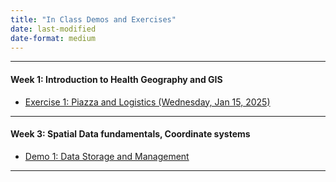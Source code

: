 ```yaml
---
title: "In Class Demos and Exercises"
date: last-modified
date-format: medium
---
```


------------------------------------------------------------------------

#### Week 1: Introduction to Health Geography and GIS

-   [Exercise 1: Piazza and Logistics (Wednesday, Jan 15, 2025)](./exercises/GEOG510_ex1_piazzaAndLogistics.docx)

------------------------------------------------------------------------

#### Week 3: Spatial Data fundamentals, Coordinate systems

-   [Demo 1: Data Storage and Management](./exercises/demo1_storageAndManagement.html){target="_blank"}

------------------------------------------------------------------------
